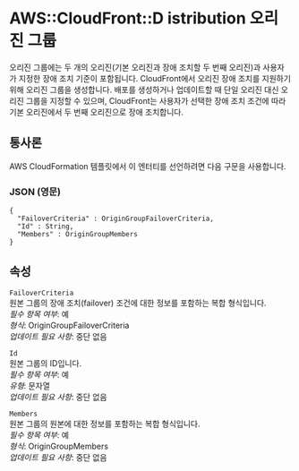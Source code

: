 # AWS::CloudFront::D istribution 오리진 그룹

오리진 그룹에는 두 개의 오리진(기본 오리진과 장애 조치할 두 번째 오리진)과 사용자가 지정한 장애 조치 기준이 포함됩니다. CloudFront에서 오리진 장애 조치를 지원하기 위해 오리진 그룹을 생성합니다. 배포를 생성하거나 업데이트할 때 단일 오리진 대신 오리진 그룹을 지정할 수 있으며, CloudFront는 사용자가 선택한 장애 조치 조건에 따라 기본 오리진에서 두 번째 오리진으로 장애 조치합니다.

## 통사론

AWS CloudFormation 템플릿에서 이 엔터티를 선언하려면 다음 구문을 사용합니다.

### JSON (영문)

```
{
  "FailoverCriteria" : OriginGroupFailoverCriteria,
  "Id" : String,
  "Members" : OriginGroupMembers
}
```

## 속성

`FailoverCriteria`  
원본 그룹의 장애 조치(failover) 조건에 대한 정보를 포함하는 복합 형식입니다.  
_필수 항목 여부_: 예  
_형식_: OriginGroupFailoverCriteria  
_업데이트 필요 사항_: 중단 없음

`Id`  
원본 그룹의 ID입니다.  
_필수 항목 여부_: 예  
_유형_: 문자열  
_업데이트 필요 사항_: 중단 없음

`Members`  
원본 그룹의 원본에 대한 정보를 포함하는 복합 형식입니다.  
_필수 항목 여부_: 예  
_형식_: OriginGroupMembers  
_업데이트 필요 사항_: 중단 없음
